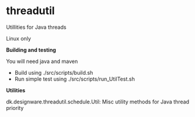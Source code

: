 =threadutil=

Utillities for Java threads

Linux only

'''Building and testing'''

You will need java and maven

* Build using ./src/scripts/build.sh
* Run simple test using ./src/scripts/run_UtilTest.sh

'''Utilities'''

dk.designware.threadutil.schedule.Util: Misc utility methods for Java thread priority
